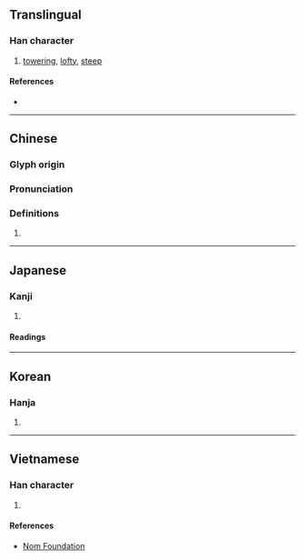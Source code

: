 {{character info/new}}
==Translingual==

===Han character===
{{Han char|rn=46|rad=山|as=12|sn=15|four=28766|canj=UCWA|ids=⿰山曾}}

# [[towering]], [[lofty]], [[steep]]

====References====
* {{Han ref|kx=0319.270|dkj=08458|hdz=10799.110|uh=5D92|ud=23954|bh=E565|bd=58725}}

----

==Chinese==
{{zh-forms}}

===Glyph origin===
{{Han etym}}

===Pronunciation===
{{zh-pron
|m=céng
|c=cang4
|mc=y
|oc=y
|cat=
}}

===Definitions===
{{zh-hanzi}}

# {{rfdef|zh}}

----

==Japanese==

===Kanji===
{{ja-kanji|grade=|rs=山12}}

# {{defn|lang=ja|sort=山12}}

====Readings====
{{ja-readings|on=[[しょう]] (shō), [[ぞう]] (zō), [[そう]] (sō), [[じょう]] (jō)|kun=}}

----

==Korean==

===Hanja===
{{ko-hanja|hangeul=증}}

# {{defn|lang=ko|sort=山12}}

----

==Vietnamese==

===Han character===
{{vi-hantu|rs=山12|tằng}}

# {{defn|lang=vi|sort=山12}}

====References====
* [http://nomfoundation.org/common/nom_details.php?codepoint=5d92 Nom Foundation]